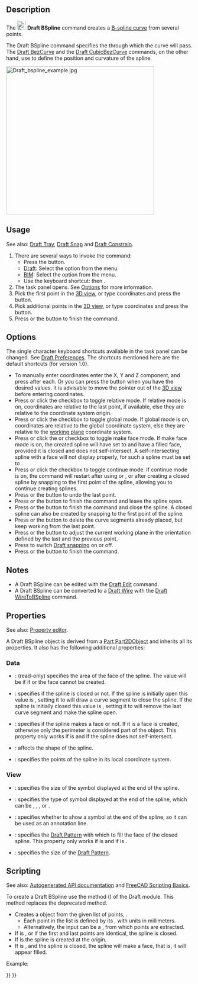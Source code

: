 <languages/>
<translate>

<!--T:18-->
{{Docnav
|[[Draft_Polygon|Polygon]]
|[[Draft_CubicBezCurve|CubicBezCurve]]
|[[Draft_Workbench|Draft]]
|IconL=Draft_Polygon.svg
|IconR=Draft_CubicBezCurve.svg
|IconC=Workbench_Draft.svg
}}

<!--T:1-->
{{GuiCommand
|Name=Draft BSpline
|MenuLocation=Drafting → B-spline<br>2D Drafting → B-spline
|Workbenches=[[Draft_Workbench|Draft]], [[BIM_Workbench|BIM]]
|Shortcut={{KEY|B}} {{KEY|S}}
|Version=0.7
|SeeAlso=[[Draft_Wire|Draft Wire]], [[Draft_CubicBezCurve|Draft CubicBezCurve]], [[Draft_BezCurve|Draft BezCurve]]
}}

==Description== <!--T:21--> 

<!--T:2-->
The [[Image:Draft_BSpline.svg|24px]] '''Draft BSpline''' command creates a [http://en.wikipedia.org/wiki/B-spline B-spline curve] from several points.

<!--T:11-->
The Draft BSpline command specifies the {{Emphasis|exact points}} through which the curve will pass. The [[Draft BezCurve|Draft BezCurve]] and the [[Draft_CubicBezCurve|Draft CubicBezCurve]] commands, on the other hand, use {{Emphasis|control points}} to define the position and curvature of the spline. 

</translate>
[[Image:Draft_bspline_example.jpg|400px]]
<translate>
<!--T:3-->
{{Caption|Spline defined by multiple points}}

==Usage== <!--T:22-->

<!--T:24-->
See also: [[Draft_Tray|Draft Tray]], [[Draft_Snap|Draft Snap]] and [[Draft_Constrain|Draft Constrain]].

<!--T:4-->
# There are several ways to invoke the command:
#* Press the {{Button|[[Image:Draft_BSpline.svg|16px]] [[Draft_BSpline|B-spline]]}} button.
#* [[Draft_Workbench|Draft]]: Select the {{MenuCommand|Drafting → [[Image:Draft_BSpline.svg|16px]] B-spline}} option from the menu.
#* [[BIM_Workbench|BIM]]: Select the {{MenuCommand|2D Drafting → [[Image:Draft_BSpline.svg|16px]] B-spline}} option from the menu.
#* Use the keyboard shortcut: {{KEY|B}} then {{KEY|S}}.
# The {{MenuCommand|B-spline}} task panel opens. See [[#Options|Options]] for more information.
# Pick the first point in the [[3D_view|3D view]], or type coordinates and press the {{Button|[[Image:Draft_AddPoint.svg|16px]] Enter point}} button.
# Pick additional points in the [[3D_view|3D view]], or type coordinates and press the {{Button|[[Image:Draft_AddPoint.svg|16px]] Enter point}} button.
# Press {{KEY|Esc}} or the {{Button|Close}} button to finish the command.

==Options== <!--T:25-->

<!--T:26-->
The single character keyboard shortcuts available in the task panel can be changed. See [[Draft_Preferences|Draft Preferences]]. The shortcuts mentioned here are the default shortcuts (for version 1.0).

<!--T:5-->
* To manually enter coordinates enter the X, Y and Z component, and press {{KEY|Enter}} after each. Or you can press the {{Button|[[Image:Draft_AddPoint.svg|16px]] Enter point}} button when you have the desired values. It is advisable to move the pointer out of the [[3D_view|3D view]] before entering coordinates.
* Press {{KEY|R}} or click the {{MenuCommand|Relative}} checkbox to toggle relative mode. If relative mode is on, coordinates are relative to the last point, if available, else they are relative to the coordinate system origin.
* Press {{KEY|G}} or click the {{MenuCommand|Global}} checkbox to toggle global mode. If global mode is on, coordinates are relative to the global coordinate system, else they are relative to the [[Draft_SelectPlane|working plane]] coordinate system.
* Press {{KEY|F}} or click the {{MenuCommand|Filled}}{{VersionNoteMinus|1.0}} or {{MenuCommand|Make face}}{{VersionNote|1.1}} checkbox to toggle make face mode. If make face mode is on, the created spline will have {{PropertyData|Make Face}} set to {{TRUE}} and have a filled face, provided it is closed and does not self-intersect. A self-intersecting spline with a face will not display properly, for such a spline {{PropertyData|Make Face}} must be set to {{FALSE}}.
* Press {{KEY|N}} or click the {{MenuCommand|Continue}} checkbox to toggle continue mode. If continue mode is on, the command will restart after using {{Button|[[Image:Draft_FinishLine.svg|16px]] Finish}} or {{Button|[[Image:Draft_CloseLine.svg|16px]] Close}}, or after creating a closed spline by snapping to the first point of the spline, allowing you to continue creating splines.
* Press {{KEY|/}} or the {{Button|[[Image:Draft_UndoLine.svg|16px]] Undo}} button to undo the last point.
* Press {{KEY|A}} or the {{Button|[[Image:Draft_FinishLine.svg|16px]] Finish}} button to finish the command and leave the spline open.
* Press {{KEY|O}} or the {{Button|[[Image:Draft_CloseLine.svg|16px]] Close}} button to finish the command and close the spline. A closed spline can also be created by snapping to the first point of the spline.
* Press {{KEY|W}} or the {{Button|[[Image:Draft Wipe.svg|16px]] Wipe}} button to delete the curve segments already placed, but keep working from the last point.
* Press {{KEY|U}} or the {{Button|[[Image:Draft SelectPlane.svg|16px]] [[Draft_SelectPlane|Set WP]]}} button to adjust the current working plane in the orientation defined by the last and the previous point.
* Press {{KEY|S}} to switch [[Draft_Snap|Draft snapping]] on or off.
* Press {{KEY|Esc}} or the {{Button|Close}} button to finish the command.

==Notes== <!--T:27-->

<!--T:10-->
* A Draft BSpline can be edited with the [[Draft_Edit|Draft Edit]] command.
* A Draft BSpline can be converted to a [[Draft_Wire|Draft Wire]] with the [[Draft_WireToBSpline|Draft WireToBSpline]] command.

==Properties== <!--T:6-->

<!--T:28-->
See also: [[Property_editor|Property editor]].

<!--T:29-->
A Draft BSpline object is derived from a [[Part_Part2DObject|Part Part2DObject]] and inherits all its properties. It also has the following additional properties:

=== Data === <!--T:30-->

<!--T:36-->
{{TitleProperty|Draft}}

<!--T:14-->
* {{PropertyData|Area|Area}}: (read-only) specifies the area of the face of the spline. The value will be {{value|0.0}} if {{PropertyData|Make Face}} if {{FALSE}} or the face cannot be created.
* {{PropertyData|Closed|Bool}}: specifies if the spline is closed or not. If the spline is initially open this value is {{FALSE}}, setting it to {{TRUE}} will draw a curve segment to close the spline. If the spline is initially closed this value is {{TRUE}}, setting it to {{FALSE}} will remove the last curve segment and make the spline open.
* {{PropertyData|Make Face|Bool}}: specifies if the spline makes a face or not. If it is {{TRUE}} a face is created, otherwise only the perimeter is considered part of the object. This property only works if {{PropertyData|Closed}} is {{TRUE}} and if the spline does not self-intersect.
* {{PropertyData|Parameterization|Float}}: affects the shape of the spline.
* {{PropertyData|Points|VectorList}}: specifies the points of the spline in its local coordinate system.

=== View === <!--T:31-->

<!--T:37-->
{{TitleProperty|Draft}}

<!--T:15-->
* {{PropertyView|Arrow Size|Length}}: specifies the size of the symbol displayed at the end of the spline.
* {{PropertyView|Arrow Type|Enumeration}}: specifies the type of symbol displayed at the end of the spline, which can be {{value|Dot}}, {{value|Circle}}, {{value|Arrow}}, {{value|Tick}} or {{value|Tick-2}}.
* {{PropertyView|End Arrow|Bool}}: specifies whether to show a symbol at the end of the spline, so it can be used as an annotation line.
* {{PropertyView|Pattern|Enumeration}}: specifies the [[Draft_Pattern|Draft Pattern]] with which to fill the face of the closed spline. This property only works if {{PropertyData|Make Face}} is {{TRUE}} and if {{PropertyView|Display Mode}} is {{value|Flat Lines}}.
* {{PropertyView|Pattern Size|Float}}: specifies the size of the [[Draft_Pattern|Draft Pattern]].

==Scripting== <!--T:32-->

<!--T:7-->
See also: [https://freecad.github.io/SourceDoc/ Autogenerated API documentation] and [[FreeCAD Scripting Basics|FreeCAD Scripting Basics]].

<!--T:16-->
To create a Draft BSpline use the {{incode|make_bspline}} method ({{Version|0.19}}) of the Draft module. This method replaces the deprecated {{incode|makeBSpline}} method.

</translate>
{{Code|code=
bspline = make_bspline(pointslist, closed=False, placement=None, face=None, support=None)
bspline = make_bspline(Part.Wire, closed=False, placement=None, face=None, support=None)
}}
<translate>

<!--T:8-->
* Creates a {{incode|bspline}} object from the given list of points, {{incode|pointslist}}.
** Each point in the list is defined by its {{incode|FreeCAD.Vector}}, with units in millimeters.
** Alternatively, the input can be a {{incode|Part.Wire}}, from which points are extracted.
* If {{incode|closed}} is {{incode|True}}, or if the first and last points are identical, the spline is closed.
* If {{incode|placement}} is {{incode|None}} the spline is created at the origin.
* If {{incode|face}} is {{incode|True}}, and the spline is closed, the spline will make a face, that is, it will appear filled.

<!--T:9-->
Example:

</translate>
{{Code|code=
import FreeCAD as App
import Draft

doc = App.newDocument()

p1 = App.Vector(0, 0, 0)
p2 = App.Vector(1000, 1000, 0)
p3 = App.Vector(2000, 0, 0)

spline1 = Draft.make_bspline([p1, p2, p3], closed=False)
spline2 = Draft.make_bspline([p1, 2*p3, 1.3*p2], closed=False)
spline3 = Draft.make_bspline([1.3*p3, p1, -1.7*p2], closed=False)

doc.recompute()
}}
<translate>


<!--T:17-->
{{Docnav
|[[Draft_Polygon|Polygon]]
|[[Draft_CubicBezCurve|CubicBezCurve]]
|[[Draft_Workbench|Draft]]
|IconL=Draft_Polygon.svg
|IconR=Draft_CubicBezCurve.svg
|IconC=Workbench_Draft.svg
}}

</translate>
{{Draft Tools navi{{#translation:}}}}
{{Userdocnavi{{#translation:}}}}
